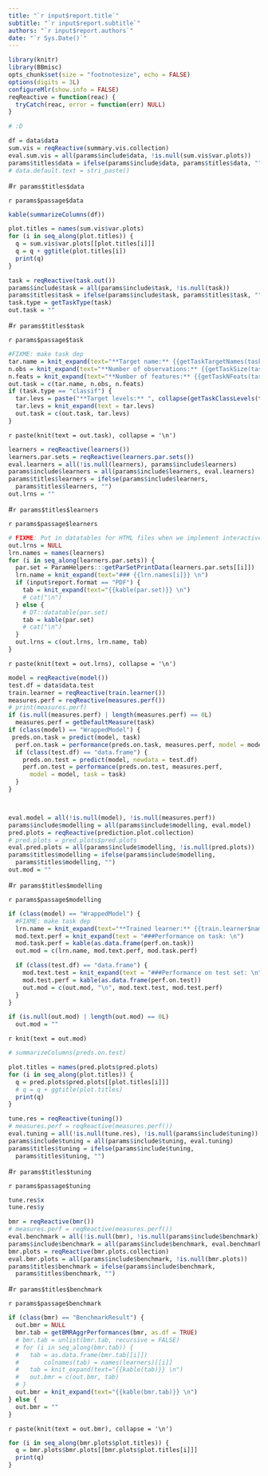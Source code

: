 ```yaml
---
title: "`r input$report.title`"
subtitle: "`r input$report.subtitle`"
authors: "`r input$report.authors`"
date: "`r Sys.Date()`"
---
```


```r
library(knitr)
library(BBmisc)
opts_chunk$set(size = "footnotesize", echo = FALSE)
options(digits = 3L)
configureMlr(show.info = FALSE)
reqReactive = function(reac) {
  tryCatch(reac, error = function(err) NULL)
}
````

```r
# :D
```


```r
df = data$data
sum.vis = reqReactive(summary.vis.collection)
eval.sum.vis = all(params$include$data, !is.null(sum.vis$var.plots))
params$titles$data = ifelse(params$include$data, params$titles$data, "")
# data.default.text = stri_paste()
```

#`r params$titles$data`

`r params$passage$data`

```r
kable(summarizeColumns(df))
```

```r
plot.titles = names(sum.vis$var.plots)
for (i in seq_along(plot.titles)) {
  q = sum.vis$var.plots[[plot.titles[i]]]
  q = q + ggtitle(plot.titles[i])
  print(q)
}
```

\newpage


```r
task = reqReactive(task.out())
params$include$task = all(params$include$task, !is.null(task))
params$titles$task = ifelse(params$include$task, params$titles$task, "")
task.type = getTaskType(task)
out.task = ""
```

#`r params$titles$task`

`r params$passage$task`

```r
#FIXME: make task dep
tar.name = knit_expand(text="**Target name:** {{getTaskTargetNames(task)}} \n")
n.obs = knit_expand(text="**Number of observations:** {{getTaskSize(task)}} \n")
n.feats = knit_expand(text="**Number of features:** {{getTaskNFeats(task)}} \n")
out.task = c(tar.name, n.obs, n.feats)
if (task.type == "classif") {
  tar.levs = paste("**Target levels:** ", collapse(getTaskClassLevels(task), sep = ", "), "\n")
  tar.levs = knit_expand(text = tar.levs)
  out.task = c(out.task, tar.levs)
}
```

`r paste(knit(text = out.task), collapse = '\n')`

\newpage


```r
learners = reqReactive(learners())
learners.par.sets = reqReactive(learners.par.sets())
eval.learners = all(!is.null(learners), params$include$learners)
params$include$learners = all(params$include$learners, eval.learners)
params$titles$learners = ifelse(params$include$learners,
  params$titles$learners, "")
out.lrns = ""
```

#`r params$titles$learners`

`r params$passage$learners`

```r
# FIXME: Put in datatables for HTML files when we implement interactive code chunks
out.lrns = NULL
lrn.names = names(learners)
for (i in seq_along(learners.par.sets)) {
  par.set = ParamHelpers:::getParSetPrintData(learners.par.sets[[i]])
  lrn.name = knit_expand(text="### {{lrn.names[i]}} \n")
  if (input$report.format == "PDF") {
    tab = knit_expand(text="{{kable(par.set)}} \n")
    # cat("\n")
  } else {
    # DT::datatable(par.set)
    tab = kable(par.set)
    # cat("\n")
  }
  out.lrns = c(out.lrns, lrn.name, tab)
}
```

`r paste(knit(text = out.lrns), collapse = '\n')`

\newpage


```r
model = reqReactive(model())
test.df = data$data.test
train.learner = reqReactive(train.learner())
measures.perf = reqReactive(measures.perf())
# print(measures.perf)
if (is.null(measures.perf) | length(measures.perf) == 0L)
  measures.perf = getDefaultMeasure(task)
if (class(model) == "WrappedModel") {
 preds.on.task = predict(model, task)
  perf.on.task = performance(preds.on.task, measures.perf, model = model, task = task) 
  if (class(test.df) == "data.frame") {
    preds.on.test = predict(model, newdata = test.df)
    perf.on.test = performance(preds.on.test, measures.perf,
      model = model, task = task)
  }
}



eval.model = all(!is.null(model), !is.null(measures.perf))
params$include$modelling = all(params$include$modelling, eval.model)
pred.plots = reqReactive(prediction.plot.collection)
# pred.plots = pred.plots$pred.plots
eval.pred.plots = all(params$include$modelling, !is.null(pred.plots))
params$titles$modelling = ifelse(params$include$modelling,
  params$titles$modelling, "")
out.mod = ""
```

#`r params$titles$modelling`

`r params$passage$modelling`

```r
if (class(model) == "WrappedModel") {
  #FIXME: make task dep
  lrn.name = knit_expand(text="**Trained learner:** {{train.learner$name}} \n")
  mod.text.perf = knit_expand(text = "###Performance on task: \n")
  mod.task.perf = kable(as.data.frame(perf.on.task))
  out.mod = c(lrn.name, mod.text.perf, mod.task.perf)

  if (class(test.df) == "data.frame") {
    mod.text.test = knit_expand(text = "###Performance on test set: \n")
    mod.test.perf = kable(as.data.frame(perf.on.test))
    out.mod = c(out.mod, "\n", mod.text.test, mod.test.perf)
  }  
}

if (is.null(out.mod) | length(out.mod) == 0L)
  out.mod = ""

```

`r knit(text = out.mod)`

```r
# summarizeColumns(preds.on.test)
```

\newpage

```r
plot.titles = names(pred.plots$pred.plots)
for (i in seq_along(plot.titles)) {
  q = pred.plots$pred.plots[[plot.titles[i]]]
  # q = q + ggtitle(plot.titles)
  print(q)
}
```

\newpage


```r
tune.res = reqReactive(tuning())
# measures.perf = reqReactive(measures.perf())
eval.tuning = all(!is.null(tune.res), !is.null(params$include$tuning))
params$include$tuning = all(params$include$tuning, eval.tuning)
params$titles$tuning = ifelse(params$include$tuning,
  params$titles$tuning, "")
```

#`r params$titles$tuning`

`r params$passage$tuning`

```r
tune.res$x
tune.res$y
```

\newpage


```r
bmr = reqReactive(bmr())
# measures.perf = reqReactive(measures.perf())
eval.benchmark = all(!is.null(bmr), !is.null(params$include$benchmark))
params$include$benchmark = all(params$include$benchmark, eval.benchmark)
bmr.plots = reqReactive(bmr.plots.collection)
eval.bmr.plots = all(params$include$benchmark, !is.null(bmr.plots))
params$titles$benchmark = ifelse(params$include$benchmark,
  params$titles$benchmark, "")
```

#`r params$titles$benchmark`

`r params$passage$benchmark`

```r
if (class(bmr) == "BenchmarkResult") {
  out.bmr = NULL
  bmr.tab = getBMRAggrPerformances(bmr, as.df = TRUE)
  # bmr.tab = unlist(bmr.tab, recursive = FALSE)
  # for (i in seq_along(bmr.tab)) {
  #   tab = as.data.frame(bmr.tab[[i]])
  #       colnames(tab) = names(learners)[[i]]
  #   tab = knit_expand(text="{{kable(tab)}} \n")
  #   out.bmr = c(out.bmr, tab)
  # }
  out.bmr = knit_expand(text="{{kable(bmr.tab)}} \n")
} else {
  out.bmr = ""
}


```

`r paste(knit(text = out.bmr), collapse = '\n')`

```r
for (i in seq_along(bmr.plots$plot.titles)) {
  q = bmr.plots$bmr.plots[[bmr.plots$plot.titles[i]]]
  print(q)
}
```


